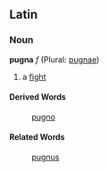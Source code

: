 ==Latin==
===Noun===
'''pugna''' ''f'' (Plural: [[pugnae]])

#a [[fight]]
====Derived Words====
:[[pugno]]
====Related Words====
:[[pugnus]]